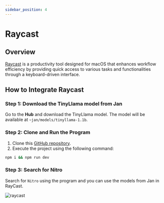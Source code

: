 ```yaml
---
sidebar_position: 4
---
```



# Raycast

## Overview
[Raycast](https://www.raycast.com/) is a productivity tool designed for macOS that enhances workflow efficiency by providing quick access to various tasks and functionalities through a keyboard-driven interface.

## How to Integrate Raycast

### Step 1: Download the TinyLlama model from Jan

Go to the **Hub** and download the TinyLlama model. The model will be available at `~jan/models/tinyllama-1.1b`.

### Step 2: Clone and Run the Program

1. Clone this [GitHub repository](https://github.com/InNoobWeTrust/nitro-raycast).
2. Execute the project using the    following command:

```sh
npm i && npm run dev
```

### Step 3: Search for Nitro

Search for `Nitro` using the program and you can use the models from Jan in RayCast.

<div class="text--center"> 
    <img src={raycastImage} width={800} alt="raycast" />
</div>
